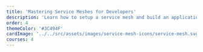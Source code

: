 ```yaml
---
title: 'Mastering Service Meshes for Developers'
description: 'Learn how to setup a service mesh and build an application'
order: 4
themeColor: '#3C494F'
cardImage: '../../src/assets/images/service-mesh-icons/service-mesh.svg'
courses: 4
---
```


<!-- 
  This file is only used to render the courses list within a learning path.
  Check the Learn-KhulnaSoft folder under src/sections/, src/templates for more understanding of how the data is used
-->